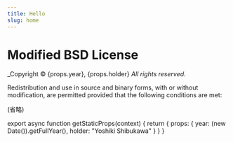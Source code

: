 ```yaml
---
title: Hello
slug: home
---
```


Modified BSD License
====================

_Copyright © {props.year}, {props.holder}
_All rights reserved._

Redistribution and use in source and binary forms, with or without
modification, are permitted provided that the following conditions are met:

(省略)

export async function getStaticProps(context) {
  return {
    props: {
      year: (new Date()).getFullYear(),
      holder: "Yoshiki Shibukawa"
    }
  }
}